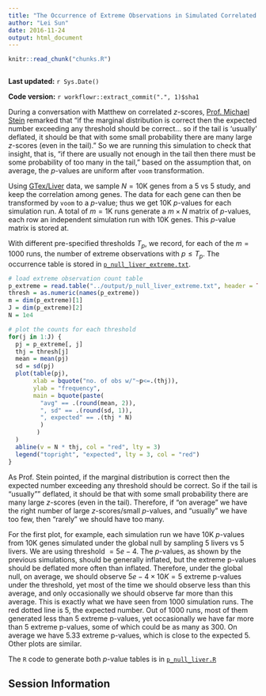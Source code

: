 ```yaml
---
title: "The Occurrence of Extreme Observations in Simulated Correlated Null Data"
author: "Lei Sun"
date: 2016-11-24
output: html_document
---
```


```r
knitr::read_chunk("chunks.R")
```

```r
```

**Last updated:** `r Sys.Date()`

**Code version:** `r workflowr::extract_commit(".", 1)$sha1`

During a conversation with Matthew on correlated $z$-scores, [Prof. Michael Stein](https://galton.uchicago.edu/~stein/) remarked that "if the marginal distribution is correct then the expected number exceeding any threshold should be correct... so if the tail is 'usually' deflated, it should be that with some small probability there are many large $z$-scores (even in the tail)." So we are running this simulation to check that insight, that is, "if there are usually not enough in the tail then there must be some probability of too many in the tail," based on the assumption that, on average, the $p$-values are uniform after `voom` transformation.

Using [GTex/Liver](https://github.com/LSun/truncash/blob/master/data/liver.csv) data, we sample $N = 10$K genes from a $5$ vs $5$ study, and keep the correlation among genes.  The data for each gene can then be transformed by `voom` to a $p$-value; thus we get $10$K $p$-values for each simulation run.  A total of $m = 1$K runs generate a $m \times N$ matrix of $p$-values, each row an independent simulation run with $10$K genes.  This $p$-value matrix is stored at.

With different pre-specified thresholds $T_p$, we record, for each of the $m = 1000$ runs, the number of extreme observations with $p \leq T_p$.  The occurrence table is stored in [`p_null_liver_extreme.txt`](https://github.com/LSun/truncash/tree/master/output/p_null_liver_extreme.txt).

```r
# load extreme observation count table
p_extreme = read.table("../output/p_null_liver_extreme.txt", header = TRUE, check.names = FALSE)
thresh = as.numeric(names(p_extreme))
m = dim(p_extreme)[1]
J = dim(p_extreme)[2]
N = 1e4

# plot the counts for each threshold
for(j in 1:J) {
  pj = p_extreme[, j]
  thj = thresh[j]
  mean = mean(pj)
  sd = sd(pj)
  plot(table(pj),
       xlab = bquote("no. of obs w/"~p<=.(thj)),
       ylab = "frequency",
       main = bquote(paste(
         "avg" == .(round(mean, 2)),
         ", sd" == .(round(sd, 1)),
         ", expected" == .(thj * N)
         )
        )
  )
  abline(v = N * thj, col = "red", lty = 3)
  legend("topright", "expected", lty = 3, col = "red")
}
```

As Prof. Stein pointed, if the marginal distribution is correct then the expected number exceeding any threshold should be correct.  So if the tail is "usually"" deflated, it should be that with some small probability there are many large $z$-scores (even in the tail).  Therefore, if "on average" we have the right number of large $z$-scores/small $p$-values, and "usually" we have too few, then "rarely" we should have too many.

For the first plot, for example, each simulation run we have $10$K $p$-values from $10$K genes simulated under the global null by sampling 5 livers vs 5 livers.  We are using threshold $= 5e-4$.  The $p$-values, as shown by the previous simulations, should be generally inflated, but the extreme p-values should be deflated more often than inflated.  Therefore, under the global null, on average, we should observe $5e-4 \times 10K = 5$ extreme p-values under the threshold, yet most of the time we should observe less than this average, and only occasionally we should observe far more than this average.  This is exactly what we have seen from 1000 simulation runs.  The red dotted line is 5, the expected number.  Out of 1000 runs, most of them generated less than 5 extreme p-values, yet occasionally we have far more than 5 extreme p-values, some of which could be as many as 300.  On average we have 5.33 extreme p-values, which is close to the expected 5.  Other plots are similar.

The `R` code to generate both $p$-value tables is in [`p_null_liver.R`](https://github.com/LSun/truncash/blob/master/code/p_null_liver.R)

## Session Information

```r
```
